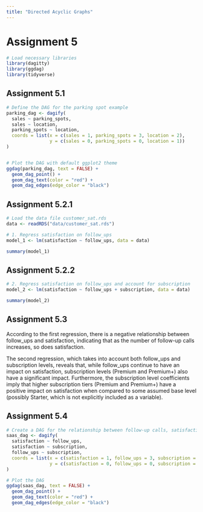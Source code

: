 ```yaml
---
title: "Directed Acyclic Graphs"
---
```

# Assignment 5

```r
# Load necessary libraries
library(dagitty)
library(ggdag)
library(tidyverse)
```
## Assignment 5.1
```r
# Define the DAG for the parking spot example
parking_dag <- dagify(
  sales ~ parking_spots,
  sales ~ location,
  parking_spots ~ location,
  coords = list(x = c(sales = 1, parking_spots = 3, location = 2),
                y = c(sales = 0, parking_spots = 0, location = 1))
)


# Plot the DAG with default ggplot2 theme
ggdag(parking_dag, text = FALSE) +
  geom_dag_point() +
  geom_dag_text(color = "red") +
  geom_dag_edges(edge_color = "black")

```
## Assignment 5.2.1
```r
# Load the data file customer_sat.rds
data <- readRDS("data/customer_sat.rds")

# 1. Regress satisfaction on follow_ups
model_1 <- lm(satisfaction ~ follow_ups, data = data)

summary(model_1)
```
## Assignment 5.2.2
```r
# 2. Regress satisfaction on follow_ups and account for subscription
model_2 <- lm(satisfaction ~ follow_ups + subscription, data = data)

summary(model_2)
```
## Assignment 5.3
According to the first regression, there is a negative relationship between follow_ups and satisfaction, indicating that as the number of follow-up calls increases, so does satisfaction.

The second regression, which takes into account both follow_ups and subscription levels, reveals that, while follow_ups continue to have an impact on satisfaction, subscription levels (Premium and Premium+) also have a significant impact. Furthermore, the subscription level coefficients imply that higher subscription tiers (Premium and Premium+) have a positive impact on satisfaction when compared to some assumed base level (possibly Starter, which is not explicitly included as a variable).

## Assignment 5.4
```r
# Create a DAG for the relationship between follow-up calls, satisfaction, and subscription
saas_dag <- dagify(
  satisfaction ~ follow_ups,
  satisfaction ~ subscription,
  follow_ups ~ subscription,
  coords = list(x = c(satisfaction = 1, follow_ups = 3, subscription = 2),
                y = c(satisfaction = 0, follow_ups = 0, subscription = 1))
)

# Plot the DAG 
ggdag(saas_dag, text = FALSE) +
  geom_dag_point() +
  geom_dag_text(color = "red") +
  geom_dag_edges(edge_color = "black")



```